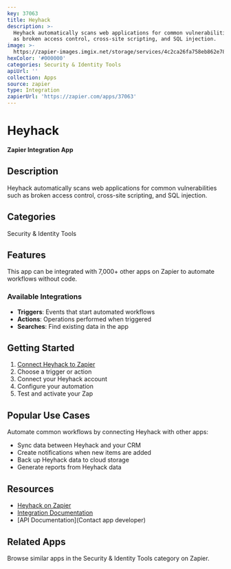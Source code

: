 ```yaml
---
key: 37063
title: Heyhack
description: >-
  Heyhack automatically scans web applications for common vulnerabilities such
  as broken access control, cross-site scripting, and SQL injection.
image: >-
  https://zapier-images.imgix.net/storage/services/4c2ca26fa758eb862e780a64192519db.png?auto=format%2Ccompress&ixlib=python-3.0.0&q=50
hexColor: '#000000'
categories: Security & Identity Tools
apiUrl: ''
collection: Apps
source: zapier
type: Integration
zapierUrl: 'https://zapier.com/apps/37063'
---
```

# Heyhack

**Zapier Integration App**

## Description

Heyhack automatically scans web applications for common vulnerabilities such as broken access control, cross-site scripting, and SQL injection.

## Categories

Security & Identity Tools

## Features

This app can be integrated with 7,000+ other apps on Zapier to automate workflows without code.

### Available Integrations

- **Triggers**: Events that start automated workflows
- **Actions**: Operations performed when triggered
- **Searches**: Find existing data in the app

## Getting Started

1. [Connect Heyhack to Zapier](https://zapier.com/apps/37063)
2. Choose a trigger or action
3. Connect your Heyhack account
4. Configure your automation
5. Test and activate your Zap

## Popular Use Cases

Automate common workflows by connecting Heyhack with other apps:

- Sync data between Heyhack and your CRM
- Create notifications when new items are added
- Back up Heyhack data to cloud storage
- Generate reports from Heyhack data

## Resources

- [Heyhack on Zapier](https://zapier.com/apps/37063)
- [Integration Documentation](https://zapier.com/apps/37063/integrations)
- [API Documentation](Contact app developer)

## Related Apps

Browse similar apps in the Security & Identity Tools category on Zapier.
